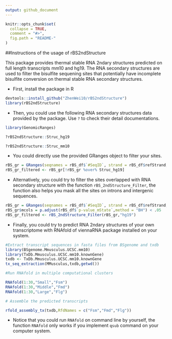 ```yaml
---
output: github_document
---
```


<!-- README.md is generated from README.Rmd. Please edit that file -->

```r
knitr::opts_chunk$set(
  collapse = TRUE,
  comment = "#>",
  fig.path = "README-"
)
```

##Instructions of the usage of rBS2ndStructure

This package provides thermal stable RNA 2ndary structures predicted on full length transcripts mm10 and hg19. The RNA secondary structures are used to filter the bisulfite sequening sites that potentially have incomplete bisulfite conversion on thermal stable RNA secondary structures.

- First, install the package in R

```r
devtools::install_github("ZhenWei10/rBS2ndStructure")
library(rBS2ndStructure)
```

- Then, you could use the following RNA secondary structures data provided by the package. Use `?` to check their detail documentations.

```r
library(GenomicRanges)

?rBS2ndStructure::Struc_hg19

?rBS2ndStructure::Struc_mm10
```


- You could directly use the provided GRanges object to filter your sites.

```r
rBS_gr = GRanges(seqnames = rBS_df$`#SeqID`, strand = rBS_df$refStrand, ranges = IRanges(start = rBS_df$refPos, width = 1))
rBS_gr_filtered <- rBS_gr[!rBS_gr %over% Struc_hg19]
```


- Alternatively, you could try to filter the sites overlapped with RNA secondary structure with the function `rBS_2ndStructure_Filter`, the function also helps you mask all the sites on introns and intergenic sequences.

```r
rBS_gr = GRanges(seqnames = rBS_df$`#SeqID`, strand = rBS_df$refStrand, ranges = IRanges(start = rBS_df$refPos, width = 1))
rBS_gr$mcols = p.adjust(rBS_df$`p-value_mState`,method = "BH") < .05
rBS_gr_filtered <- rBS_2ndStructure_Filter(rBS_gr,"hg19")
```

- Finally, you could try to predict RNA 2ndary structures of your own transcriptome with RNAfold of viennaRNA package installed on your system.

```r
#Extract transcript sequences in fasta files from BSgenome and txdb
library(BSgenome.Mmusculus.UCSC.mm10)
library(TxDb.Mmusculus.UCSC.mm10.knownGene)
txdb <- TxDb.Mmusculus.UCSC.mm10.knownGene
tx_seq_extraction(MMusculus,txdb,getwd()) 

#Run RNAfold in multiple computational clusters 

RNAfold(1:30,"Small","Fsm") 
RNAfold(1:30,"Middle","Fmd") 
RNAfold(1:30,"Large","Flg") 

# Assemble the predicted transcripts

rfold_assembly_tx(txdb,RfdNames = c("Fsm","Fmd","Flg"))
```

- Notice that you could run `RNAfold` on command line by yourself, the function `RNAfold` only works if you implement `qsub` command on your computer system.